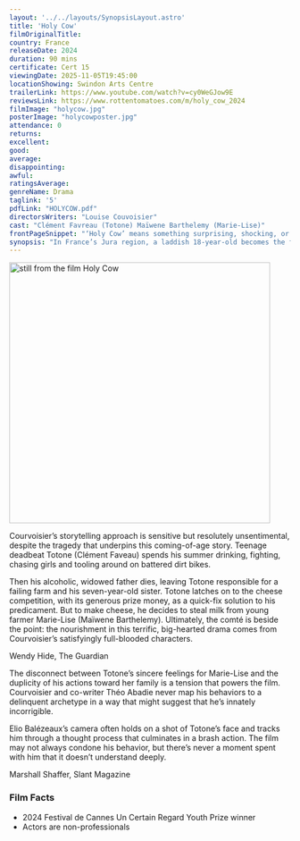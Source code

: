 ```yaml
---
layout: '../../layouts/SynopsisLayout.astro'
title: 'Holy Cow'
filmOriginalTitle:
country: France
releaseDate: 2024
duration: 90 mins
certificate: Cert 15
viewingDate: 2025-11-05T19:45:00
locationShowing: Swindon Arts Centre
trailerLink: https://www.youtube.com/watch?v=cy0WeGJow9E
reviewsLink: https://www.rottentomatoes.com/m/holy_cow_2024
filmImage: "holycow.jpg"
posterImage: "holycowposter.jpg" 
attendance: 0
returns: 
excellent: 
good: 
average: 
disappointing: 
awful: 
ratingsAverage: 
genreName: Drama
taglink: '5'
pdfLink: "HOLYCOW.pdf"
directorsWriters: "Louise Couvoisier"
cast: "Clément Favreau (Totone) Maïwene Barthelemy (Marie-Lise)"
frontPageSnippet: "‘Holy Cow’ means something surprising, shocking, or impressive."
synopsis: "In France’s Jura region, a laddish 18-year-old becomes the family breadwinner when his father suddenly dies. While working on a local dairy farm, he devises a plan to win a cheesemaking competition with a cash prize of €30,000, learning important romantic and culinary lessons in the process."  
---
```


<Image src={filmImage} alt="still from the film Holy Cow" width="467" />

Courvoisier’s storytelling approach is sensitive but resolutely unsentimental, despite the tragedy that underpins this coming-of-age story. Teenage deadbeat Totone (Clément Faveau) spends his summer drinking, fighting, chasing girls and tooling around on battered dirt bikes. 

Then his alcoholic, widowed father dies, leaving Totone responsible for a failing farm and his seven-year-old sister. Totone latches on to the cheese competition, with its generous prize money, as a quick-fix solution to his predicament. But to make cheese, he decides to steal milk from young farmer Marie-Lise (Maïwene Barthelemy). Ultimately, the comté is beside the point: the nourishment in this terrific, big-hearted drama comes from Courvoisier’s satisfyingly full-blooded characters.

<div class="review__author review__author--review1">
Wendy Hide, The Guardian
</div>

The disconnect between Totone’s sincere feelings for Marie-Lise and the duplicity of his actions toward her family is a tension that powers the film. Courvoisier and co-writer Théo Abadie never map his behaviors to a delinquent archetype in a way that might suggest that he’s innately incorrigible. 

Elio Balézeaux’s camera often holds on a shot of Totone’s face and tracks him through a thought process that culminates in a brash action. The film may not always condone his behavior, but there’s never a moment spent with him that it doesn’t understand deeply.

<div class="review__author">
Marshall Shaffer, Slant Magazine
</div>

### Film Facts

- 2024 Festival de Cannes Un Certain Regard Youth Prize winner
- Actors are non-professionals 
